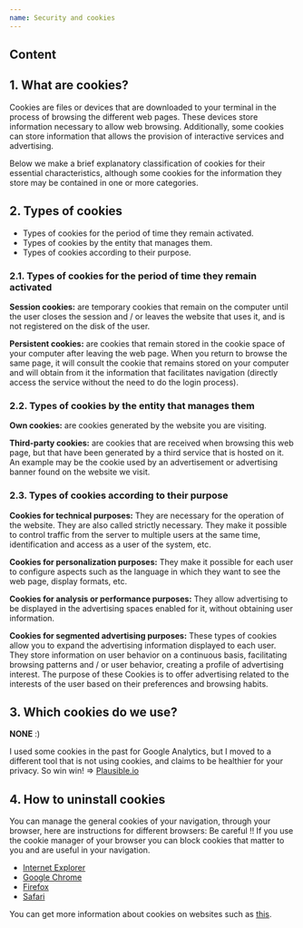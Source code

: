 ```yaml
---
name: Security and cookies
---
```


## Content

## 1. What are cookies?

Cookies are files or devices that are downloaded to your terminal in the process of browsing the different web pages. These devices store information necessary to allow web browsing. Additionally, some cookies can store information that allows the provision of interactive services and advertising.

Below we make a brief explanatory classification of cookies for their essential characteristics, although some cookies for the information they store may be contained in one or more categories.

## 2. Types of cookies

- Types of cookies for the period of time they remain activated.
- Types of cookies by the entity that manages them.
- Types of cookies according to their purpose.

### 2.1. Types of cookies for the period of time they remain activated

**Session cookies:** are temporary cookies that remain on the computer until the user closes the session and / or leaves the website that uses it, and is not registered on the disk of the user.

**Persistent cookies:** are cookies that remain stored in the cookie space of your computer after leaving the web page. When you return to browse the same page, it will consult the cookie that remains stored on your computer and will obtain from it the information that facilitates navigation (directly access the service without the need to do the login process).

### 2.2. Types of cookies by the entity that manages them

**Own cookies:** are cookies generated by the website you are visiting.

**Third-party cookies:** are cookies that are received when browsing this web page, but that have been generated by a third service that is hosted on it. An example may be the cookie used by an advertisement or advertising banner found on the website we visit.

### 2.3. Types of cookies according to their purpose

**Cookies for technical purposes:** They are necessary for the operation of the website. They are also called strictly necessary. They make it possible to control traffic from the server to multiple users at the same time, identification and access as a user of the system, etc.

**Cookies for personalization purposes:** They make it possible for each user to configure aspects such as the language in which they want to see the web page, display formats, etc.

**Cookies for analysis or performance purposes:** They allow advertising to be displayed in the advertising spaces enabled for it, without obtaining user information.

**Cookies for segmented advertising purposes:** These types of cookies allow you to expand the advertising information displayed to each user. They store information on user behavior on a continuous basis, facilitating browsing patterns and / or user behavior, creating a profile of advertising interest. The purpose of these Cookies is to offer advertising related to the interests of the user based on their preferences and browsing habits.

## 3. Which cookies do we use?

**NONE** :)

I used some cookies in the past for Google Analytics, but I moved to a different tool that is not using cookies, and claims to be healthier for your privacy. So win win! => [Plausible.io](https://plausible.io/)

## 4. How to uninstall cookies

You can manage the general cookies of your navigation, through your browser, here are instructions for different browsers: Be careful !! If you use the cookie manager of your browser you can block cookies that matter to you and are useful in your navigation.

<ul>
  <li>
    <a
      rel="noreferrer noopener"
      href="https://support.microsoft.com/es-es/help/17442/windows-internet-explorer-delete-manage-cookies"
      target="__blank">
      Internet Explorer
    </a>
  </li>
  <li>
    <a rel="noreferrer noopener" href="https://support.google.com/chrome/answer/95647" target="__blank">
      Google Chrome
    </a>
  </li>
  <li>
    <a rel="noreferrer noopener" href="https://support.mozilla.org/es/kb/Borrar%20cookies" target="__blank">
      Firefox
    </a>
  </li>
  <li>
    <a rel="noreferrer noopener" href="https://support.apple.com/en-gb/guide/safari/sfri11471/mac" target="__blank">
      Safari
    </a>
  </li>
</ul>

You can get more information about cookies on websites such as <a rel="noreferrer noopener" aria-label="this (opens in a new tab)" href="https://www.cookiesandyou.com/" target="__blank">this</a>.

